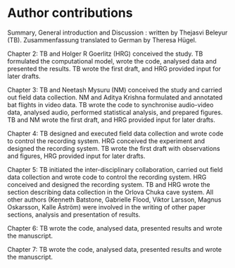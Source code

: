# Author contributions
Summary,  General introduction and Discussion : written by Thejasvi Beleyur (TB). 
Zusammenfassung translated to German by Theresa Hügel.

Chapter 2: TB and Holger R Goerlitz (HRG) conceived the study. TB formulated the computational model, wrote the code, analysed data and presented the results. TB wrote the first draft, and HRG provided input for later drafts. 

Chapter 3: TB and Neetash Mysuru (NM) conceived the study and carried out field data collection. NM and Aditya Krishna formulated and annotated bat flights in video data. TB wrote the code to synchronise audio-video data, analysed audio, performed statistical analysis, and prepared figures. TB and NM wrote the first draft, and HRG provided input for later drafts. 

Chapter 4: TB designed and executed field data collection and wrote code to control the recording system. HRG conceived the experiment and designed the recording system. TB wrote the first draft with observations and figures, HRG provided input for later drafts.

Chapter 5: TB initiated the inter-disciplinary collaboration, carried out field data collection and wrote code to control the recording system. HRG conceived and designed the recording system. TB and HRG wrote the section describing data collection in the Orlova Chuka cave system. All other authors (Kenneth Batstone, Gabrielle Flood, Viktor Larsson, Magnus Oskarsson, Kalle Åström) were involved in the writing of other paper sections, analysis and presentation of results. 

Chapter 6: TB wrote the code, analysed data, presented results and wrote the manuscript.

Chapter 7: TB wrote the code, analysed data, presented results and wrote the manuscript.
